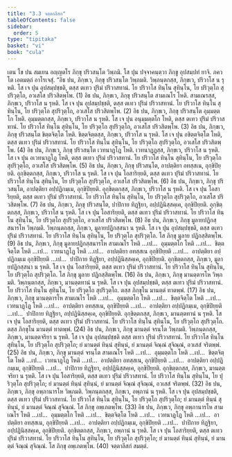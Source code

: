 ```yaml
---
title: "3.3 จตฺตาลีสก"
tableOfContents: false
sidebar:
  order: 5
type: "tipitaka"
basket: "vi"
book: "cula"
---
```



<DynamicBreadcrumb />

<Division number="160" book="cula">

<Paragraph number="673" book="cula">
เตน โข ปน สมเยน อญฺญตโร ภิกฺขุ ปริวสนฺโต วิพฺภมิ. โส ปุน ปจฺจาคนฺตฺวา ภิกฺขู อุปสมฺปทํ ยาจิ. ภควโต เอตมตฺถํ อาโรเจสุํ.
</Paragraph>

<Paragraph number="674" book="cula">
“อิธ ปน, ภิกฺขเว, ภิกฺขุ ปริวสนฺโต วิพฺภมติ. วิพฺภนฺตกสฺส, ภิกฺขเว, ปริวาโส น รุหติ. โส เจ ปุน อุปสมฺปชฺชติ, ตสฺส ตเทว ปุริมํ ปริวาสทานํ. โย ปริวาโส ทินฺโน สุทินฺโน, โย ปริวุตฺโถ สุปริวุตฺโถ, อวเสโส ปริวสิตพฺโพ. (1)
</Paragraph>

<Paragraph number="675" book="cula">
อิธ ปน, ภิกฺขเว, ภิกฺขุ ปริวสนฺโต สามเณโร โหติ. สามเณรสฺส, ภิกฺขเว, ปริวาโส น รุหติ. โส เจ ปุน อุปสมฺปชฺชติ, ตสฺส ตเทว ปุริมํ ปริวาสทานํ. โย ปริวาโส ทินฺโน สุทินฺโน, โย ปริวุตฺโถ สุปริวุตฺโถ, อวเสโส ปริวสิตพฺโพ. (2)
</Paragraph>

<Paragraph number="676" book="cula">
อิธ ปน, ภิกฺขเว, ภิกฺขุ ปริวสนฺโต อุมฺมตฺตโก โหติ. อุมฺมตฺตกสฺส, ภิกฺขเว, ปริวาโส น รุหติ. โส เจ ปุน อนุมฺมตฺตโก โหติ, ตสฺส ตเทว ปุริมํ ปริวาสทานํ. โย ปริวาโส ทินฺโน สุทินฺโน, โย ปริวุตฺโถ สุปริวุตฺโถ, อวเสโส ปริวสิตพฺโพ. (3)
</Paragraph>

<Paragraph number="677" book="cula">
อิธ ปน, ภิกฺขเว, ภิกฺขุ ปริวสนฺโต ขิตฺตจิตฺโต โหติ. ขิตฺตจิตฺตสฺส, ภิกฺขเว, ปริวาโส น รุหติ. โส เจ ปุน อขิตฺตจิตฺโต โหติ, ตสฺส ตเทว ปุริมํ ปริวาสทานํ. โย ปริวาโส ทินฺโน สุทินฺโน, โย ปริวุตฺโถ สุปริวุตฺโถ, อวเสโส ปริวสิตพฺโพ. (4)
</Paragraph>

<Paragraph number="678" book="cula">
อิธ ปน, ภิกฺขเว, ภิกฺขุ ปริวสนฺโต เวทนาฏฺโฏ โหติ. เวทนาฏฺฏสฺส, ภิกฺขเว, ปริวาโส น รุหติ. โส เจ ปุน อเวทนาฏฺโฏ โหติ, ตสฺส ตเทว ปุริมํ ปริวาสทานํ. โย ปริวาโส ทินฺโน สุทินฺโน, โย ปริวุตฺโถ สุปริวุตฺโถ, อวเสโส ปริวสิตพฺโพ. (5)
</Paragraph>

<Paragraph number="679" book="cula">
อิธ ปน, ภิกฺขเว, ภิกฺขุ ปริวสนฺโต, อาปตฺติยา อทสฺสเน, อุกฺขิปิยฺยติ. อุกฺขิตฺตกสฺส, ภิกฺขเว, ปริวาโส น รุหติ. โส เจ ปุน โอสาริยฺยติ, ตสฺส ตเทว ปุริมํ ปริวาสทานํ. โย ปริวาโส ทินฺโน สุทินฺโน, โย ปริวุตฺโถ สุปริวุตฺโถ, อวเสโส ปริวสิตพฺโพ. (6)
</Paragraph>

<Paragraph number="680" book="cula">
อิธ ปน, ภิกฺขเว, ภิกฺขุ ปริวสนฺโต, อาปตฺติยา อปฺปฏิกมฺเม, อุกฺขิปิยฺยติ. อุกฺขิตฺตกสฺส, ภิกฺขเว, ปริวาโส น รุหติ. โส เจ ปุน โอสาริยฺยติ, ตสฺส ตเทว ปุริมํ ปริวาสทานํ. โย ปริวาโส ทินฺโน สุทินฺโน, โย ปริวุตฺโถ สุปริวุตฺโถ, อวเสโส ปริวสิตพฺโพ. (7)
</Paragraph>

<Paragraph number="681" book="cula">
อิธ ปน, ภิกฺขเว, ภิกฺขุ ปริวสนฺโต, ปาปิกาย ทิฏฺฐิยา, อปฺปฏินิสฺสคฺเค, อุกฺขิปิยฺยติ. อุกฺขิตฺตกสฺส, ภิกฺขเว, ปริวาโส น รุหติ. โส เจ ปุน โอสาริยฺยติ, ตสฺส ตเทว ปุริมํ ปริวาสทานํ. โย ปริวาโส ทินฺโน สุทินฺโน, โย ปริวุตฺโถ สุปริวุตฺโถ, อวเสโส ปริวสิตพฺโพ. (8)
</Paragraph>

</Division>
<Division number="161" book="cula">

<Paragraph number="682" book="cula">
อิธ ปน, ภิกฺขเว, ภิกฺขุ มูลายปฏิกสฺสนารโห วิพฺภมติ. วิพฺภนฺตกสฺส, ภิกฺขเว, มูลายปฏิกสฺสนา น รุหติ. โส เจ ปุน อุปสมฺปชฺชติ, ตสฺส ตเทว ปุริมํ ปริวาสทานํ. โย ปริวาโส ทินฺโน สุทินฺโน, โย ปริวุตฺโถ สุปริวุตฺโถ. โส ภิกฺขุ มูลาย ปฏิกสฺสิตพฺโพ. (9)
</Paragraph>

<Paragraph number="683" book="cula">
อิธ ปน, ภิกฺขเว, ภิกฺขุ มูลายปฏิกสฺสนารโห สามเณโร โหติ …เป…  อุมฺมตฺตโก โหติ …เป…  ขิตฺตจิตฺโต โหติ …เป…  เวทนาฏฺโฏ โหติ …เป…  อาปตฺติยา อทสฺสเน อุกฺขิปิยฺยติ …เป…  อาปตฺติยา อปฺปฏิกมฺเม อุกฺขิปิยฺยติ …เป…  ปาปิกาย ทิฏฺฐิยา, อปฺปฏินิสฺสคฺเค, อุกฺขิปิยฺยติ. อุกฺขิตฺตกสฺส, ภิกฺขเว, มูลายปฏิกสฺสนา น รุหติ. โส เจ ปุน โอสาริยฺยติ, ตสฺส ตเทว ปุริมํ ปริวาสทานํ. โย ปริวาโส ทินฺโน สุทินฺโน, โย ปริวุตฺโถ สุปริวุตฺโถ. โส ภิกฺขุ มูลาย ปฏิกสฺสิตพฺโพ. (16)
</Paragraph>

</Division>
<Division number="162" book="cula">

<Paragraph number="684" book="cula">
อิธ ปน, ภิกฺขเว, ภิกฺขุ มานตฺตารโห วิพฺภมติ. วิพฺภนฺตกสฺส, ภิกฺขเว, มานตฺตทานํ น รุหติ. โส เจ ปุน อุปสมฺปชฺชติ, ตสฺส ตเทว ปุริมํ ปริวาสทานํ. โย ปริวาโส ทินฺโน สุทินฺโน, โย ปริวุตฺโถ สุปริวุตฺโถ. ตสฺส ภิกฺขุโน มานตฺตํ ทาตพฺพํ. (17)
</Paragraph>

<Paragraph number="685" book="cula">
อิธ ปน, ภิกฺขเว, ภิกฺขุ มานตฺตารโห สามเณโร โหติ …เป…  อุมฺมตฺตโก โหติ …เป…  ขิตฺตจิตฺโต โหติ …เป…  เวทนาฏฺโฏ โหติ …เป…  อาปตฺติยา อทสฺสเน, อุกฺขิปิยฺยติ …เป…  อาปตฺติยา อปฺปฏิกมฺเม, อุกฺขิปิยฺยติ …เป…  ปาปิกาย ทิฏฺฐิยา, อปฺปฏินิสฺสคฺเค, อุกฺขิปิยฺยติ. อุกฺขิตฺตกสฺส, ภิกฺขเว, มานตฺตทานํ น รุหติ. โส เจ ปุน โอสาริยฺยติ, ตสฺส ตเทว ปุริมํ ปริวาสทานํ. โย ปริวาโส ทินฺโน สุทินฺโน, โย ปริวุตฺโถ สุปริวุตฺโถ. ตสฺส ภิกฺขุโน มานตฺตํ ทาตพฺพํ. (24)
</Paragraph>

</Division>
<Division number="163" book="cula">

<Paragraph number="686" book="cula">
อิธ ปน, ภิกฺขเว, ภิกฺขุ มานตฺตํ จรนฺโต วิพฺภมติ. วิพฺภนฺตกสฺส, ภิกฺขเว, มานตฺตจริยา น รุหติ. โส เจ ปุน อุปสมฺปชฺชติ ตสฺส ตเทว ปุริมํ ปริวาสทานํ. โย ปริวาโส ทินฺโน สุทินฺโน, โย ปริวุตฺโถ สุปริวุตฺโถ; ยํ มานตฺตํ ทินฺนํ สุทินฺนํ, ยํ มานตฺตํ จิณฺณํ สุจิณฺณํ, อวเสสํ จริตพฺพํ. (25)
</Paragraph>

<Paragraph number="687" book="cula">
อิธ ปน, ภิกฺขเว, ภิกฺขุ มานตฺตํ จรนฺโต สามเณโร โหติ …เป…  อุมฺมตฺตโก โหติ …เป…  ขิตฺตจิตฺโต โหติ …เป…  เวทนาฏฺโฏ โหติ …เป…  อาปตฺติยา อทสฺสเน, อุกฺขิปิยฺยติ …เป…  อาปตฺติยา อปฺปฏิกมฺเม, อุกฺขิปิยฺยติ …เป…  ปาปิกาย ทิฏฺฐิยา, อปฺปฏินิสฺสคฺเค, อุกฺขิปิยฺยติ. อุกฺขิตฺตกสฺส, ภิกฺขเว, มานตฺตจริยา น รุหติ. โส เจ ปุน โอสาริยฺยติ, ตสฺส ตเทว ปุริมํ ปริวาสทานํ. โย ปริวาโส ทินฺโน สุทินฺโน, โย ปุริวุตฺโถ สุปริวุตฺโถ; ยํ มานตฺตํ ทินฺนํ สุทินฺนํ, ยํ มานตฺตํ จิณฺณํ สุจิณฺณํ, อวเสสํ จริตพฺพํ. (32)
</Paragraph>

</Division>
<Division number="164" book="cula">

<Paragraph number="688" book="cula">
อิธ ปน, ภิกฺขเว, ภิกฺขุ อพฺภานารโห วิพฺภมติ. วิพฺภนฺตกสฺส, ภิกฺขเว, อพฺภานํ น รุหติ. โส เจ ปุน อุปสมฺปชฺชติ, ตสฺส ตเทว ปุริมํ ปริวาสทานํ. โย ปริวาโส ทินฺโน สุทินฺโน, โย ปริวุตฺโถ สุปริวุตฺโถ; ยํ มานตฺตํ ทินฺนํ สุทินฺนํ, ยํ มานตฺตํ จิณฺณํ สุจิณฺณํ. โส ภิกฺขุ อพฺเภตพฺโพ. (33)
</Paragraph>

<Paragraph number="689" book="cula">
อิธ ปน, ภิกฺขเว, ภิกฺขุ อพฺภานารโห สามเณโร โหติ …เป…  อุมฺมตฺตโก โหติ …เป…  ขิตฺตจิตฺโต โหติ …เป…  เวทนาฏฺโฏ โหติ …เป…  อาปตฺติยา อทสฺสเน, อุกฺขิปิยฺยติ …เป…  อาปตฺติยา อปฺปฏิกมฺเม, อุกฺขิปิยฺยติ …เป…  ปาปิกาย ทิฏฺฐิยา, อปฺปฏินิสฺสคฺเค, อุกฺขิปิยฺยติ. อุกฺขิตฺตกสฺส, ภิกฺขเว, อพฺภานํ น รุหติ. โส เจ ปุน โอสาริยฺยติ, ตสฺส ตเทว ปุริมํ ปริวาสทานํ. โย ปริวาโส ทินฺโน สุทินฺโน, โย ปริวุตฺโถ สุปริวุตฺโถ; ยํ มานตฺตํ ทินฺนํ สุทินฺนํ, ยํ มานตฺตํ จิณฺณํ สุจิณฺณํ. โส ภิกฺขุ อพฺเภตพฺโพ. (40)

</Paragraph>
</Division>

<Paragraph number="690" type="center" book="cula">
จตฺตาลีสกํ สมตฺตํ.
</Paragraph>